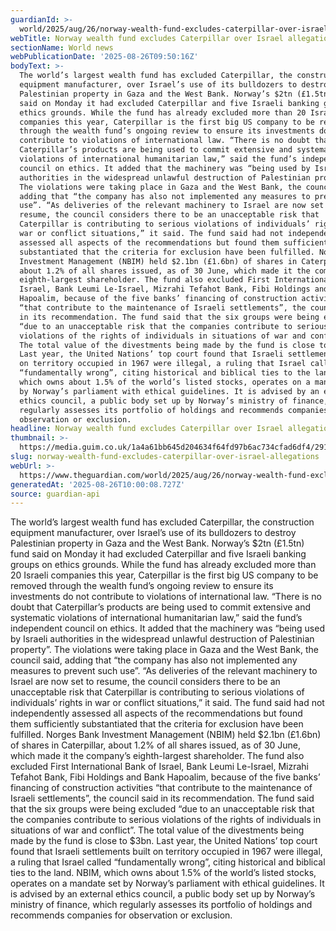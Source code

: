 ```yaml
---
guardianId: >-
  world/2025/aug/26/norway-wealth-fund-excludes-caterpillar-over-israel-allegations
webTitle: Norway wealth fund excludes Caterpillar over Israel allegations
sectionName: World news
webPublicationDate: '2025-08-26T09:50:16Z'
bodyText: >-
  The world’s largest wealth fund has excluded Caterpillar, the construction
  equipment manufacturer, over Israel’s use of its bulldozers to destroy
  Palestinian property in Gaza and the West Bank. Norway’s $2tn (£1.5tn) fund
  said on Monday it had excluded Caterpillar and five Israeli banking groups on
  ethics grounds. While the fund has already excluded more than 20 Israeli
  companies this year, Caterpillar is the first big US company to be removed
  through the wealth fund’s ongoing review to ensure its investments do not
  contribute to violations of international law. “There is no doubt that
  Caterpillar’s products are being used to commit extensive and systematic
  violations of international humanitarian law,” said the fund’s independent
  council on ethics. It added that the machinery was “being used by Israeli
  authorities in the widespread unlawful destruction of Palestinian property”.
  The violations were taking place in Gaza and the West Bank, the council said,
  adding that “the company has also not implemented any measures to prevent such
  use”. “As deliveries of the relevant machinery to Israel are now set to
  resume, the council considers there to be an unacceptable risk that
  Caterpillar is contributing to serious violations of individuals’ rights in
  war or conflict situations,” it said. The fund said had not independently
  assessed all aspects of the recommendations but found them sufficiently
  substantiated that the criteria for exclusion have been fulfilled. Norges Bank
  Investment Management (NBIM) held $2.1bn (£1.6bn) of shares in Caterpillar,
  about 1.2% of all shares issued, as of 30 June, which made it the company’s
  eighth-largest shareholder. The fund also excluded First International Bank of
  Israel, Bank Leumi Le-Israel, Mizrahi Tefahot Bank, Fibi Holdings and Bank
  Hapoalim, because of the five banks’ financing of construction activities
  “that contribute to the maintenance of Israeli settlements”, the council said
  in its recommendation. The fund said that the six groups were being excluded
  “due to an unacceptable risk that the companies contribute to serious
  violations of the rights of individuals in situations of war and conflict”.
  The total value of the divestments being made by the fund is close to $3bn.
  Last year, the United Nations’ top court found that Israeli settlements built
  on territory occupied in 1967 were illegal, a ruling that Israel called
  “fundamentally wrong”, citing historical and biblical ties to the land. NBIM,
  which owns about 1.5% of the world’s listed stocks, operates on a mandate set
  by Norway’s parliament with ethical guidelines. It is advised by an external
  ethics council, a public body set up by Norway’s ministry of finance, which
  regularly assesses its portfolio of holdings and recommends companies for
  observation or exclusion.
headline: Norway wealth fund excludes Caterpillar over Israel allegations
thumbnail: >-
  https://media.guim.co.uk/1a4a61bb645d204634f64fd97b6ac734cfad6df4/291_0_2505_2006/500.jpg
slug: norway-wealth-fund-excludes-caterpillar-over-israel-allegations
webUrl: >-
  https://www.theguardian.com/world/2025/aug/26/norway-wealth-fund-excludes-caterpillar-over-israel-allegations
generatedAt: '2025-08-26T10:00:08.727Z'
source: guardian-api
---
```

The world’s largest wealth fund has excluded Caterpillar, the construction equipment manufacturer, over Israel’s use of its bulldozers to destroy Palestinian property in Gaza and the West Bank. Norway’s $2tn (£1.5tn) fund said on Monday it had excluded Caterpillar and five Israeli banking groups on ethics grounds. While the fund has already excluded more than 20 Israeli companies this year, Caterpillar is the first big US company to be removed through the wealth fund’s ongoing review to ensure its investments do not contribute to violations of international law. “There is no doubt that Caterpillar’s products are being used to commit extensive and systematic violations of international humanitarian law,” said the fund’s independent council on ethics. It added that the machinery was “being used by Israeli authorities in the widespread unlawful destruction of Palestinian property”. The violations were taking place in Gaza and the West Bank, the council said, adding that “the company has also not implemented any measures to prevent such use”. “As deliveries of the relevant machinery to Israel are now set to resume, the council considers there to be an unacceptable risk that Caterpillar is contributing to serious violations of individuals’ rights in war or conflict situations,” it said. The fund said had not independently assessed all aspects of the recommendations but found them sufficiently substantiated that the criteria for exclusion have been fulfilled. Norges Bank Investment Management (NBIM) held $2.1bn (£1.6bn) of shares in Caterpillar, about 1.2% of all shares issued, as of 30 June, which made it the company’s eighth-largest shareholder. The fund also excluded First International Bank of Israel, Bank Leumi Le-Israel, Mizrahi Tefahot Bank, Fibi Holdings and Bank Hapoalim, because of the five banks’ financing of construction activities “that contribute to the maintenance of Israeli settlements”, the council said in its recommendation. The fund said that the six groups were being excluded “due to an unacceptable risk that the companies contribute to serious violations of the rights of individuals in situations of war and conflict”. The total value of the divestments being made by the fund is close to $3bn. Last year, the United Nations’ top court found that Israeli settlements built on territory occupied in 1967 were illegal, a ruling that Israel called “fundamentally wrong”, citing historical and biblical ties to the land. NBIM, which owns about 1.5% of the world’s listed stocks, operates on a mandate set by Norway’s parliament with ethical guidelines. It is advised by an external ethics council, a public body set up by Norway’s ministry of finance, which regularly assesses its portfolio of holdings and recommends companies for observation or exclusion.
